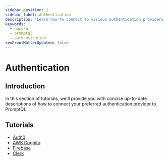 ```yaml
---
sidebar_position: 1
sidebar_label: Authentication
description: "Learn how to connect to various authentication providers with PromptQL."
keywords:
  - hasura
  - promptql
  - authentication
seoFrontMatterUpdated: false
---
```


# Authentication

## Introduction

In this section of tutorials, we'll provide you with concise up-to-date descriptions of how to connect your preferred
authentication provider to PromptQL.

## Tutorials

- [Auth0](/auth/jwt/tutorials/integrations/1-auth0.mdx)
- [AWS Cognito](/auth/jwt/tutorials/integrations/2-aws-cognito.mdx)
- [Firebase](/auth/jwt/tutorials/integrations/3-firebase.mdx)
- [Clerk](/auth/jwt/tutorials/integrations/4-clerk.mdx)
